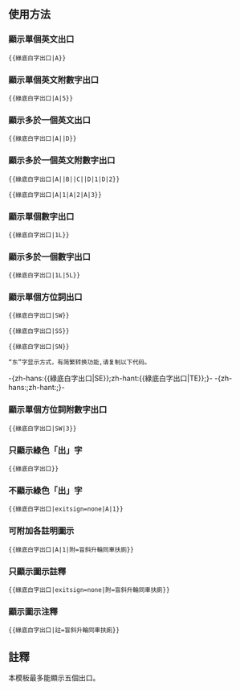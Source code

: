 <noinclude>{{template doc page viewed directly}}</noinclude>
== 使用方法 ==
===顯示單個英文出口===
<pre>{{綠底白字出口|A}}</pre>
{{綠底白字出口|A}}

===顯示單個英文附數字出口===
<pre>{{綠底白字出口|A|5}}</pre>
{{綠底白字出口|A|5}}

===顯示多於一個英文出口===
<pre>{{綠底白字出口|A||D}}</pre>
{{綠底白字出口|A||D}}

===顯示多於一個英文附數字出口===
<pre>{{綠底白字出口|A||B||C||D|1|D|2}}</pre>
{{綠底白字出口|A||B||C||D|1|D|2}}
<pre>{{綠底白字出口|A|1|A|2|A|3}}</pre>
{{綠底白字出口|A|1|A|2|A|3}}

===顯示單個數字出口===
<pre>{{綠底白字出口|1L}}</pre>
{{綠底白字出口|1L}}

===顯示多於一個數字出口===
<pre>{{綠底白字出口|1L|5L}}</pre>
{{綠底白字出口|1L||5L}}

===顯示單個方位詞出口===
<pre>{{綠底白字出口|SW}}</pre>
{{綠底白字出口|SW}}
<pre>{{綠底白字出口|SS}}</pre>
{{綠底白字出口|SS}}
<pre>{{綠底白字出口|SN}}</pre>
{{綠底白字出口|SN}}

<pre>“东”字显示方式，有简繁转换功能,请复制以下代码。 </pre><nowiki>-{zh-hans:{{綠底白字出口|SE}};zh-hant:{{綠底白字出口|TE}};}-</nowiki>
-{zh-hans:{{綠底白字出口|SE}};zh-hant:{{綠底白字出口|TE}};}-

===顯示單個方位詞附數字出口===
<pre>{{綠底白字出口|SW|3}}</pre>
{{綠底白字出口|SW|3}}

===只顯示綠色「出」字===
<pre>{{綠底白字出口}}</pre>
{{綠底白字出口}}

===不顯示綠色「出」字===
<pre>{{綠底白字出口|exitsign=none|A|1}}</pre>
{{綠底白字出口|exitsign=none|A|1}}

===可附加各註明圖示===
<pre>{{綠底白字出口|A|1|附=盲斜升輪同車扶廁}}</pre>
{{綠底白字出口|A|1|附=盲斜升輪同車扶廁}}

===只顯示圖示註釋===
<pre>{{綠底白字出口|exitsign=none|附=盲斜升輪同車扶廁}}</pre>
{{綠底白字出口|exitsign=none|附=盲斜升輪同車扶廁}}

===顯示圖示注釋===
<pre>{{綠底白字出口|註=盲斜升輪同車扶廁}}</pre>
{{綠底白字出口|註=盲斜升輪同車扶廁}}

== 註釋 ==
本模板最多能顯示五個出口。